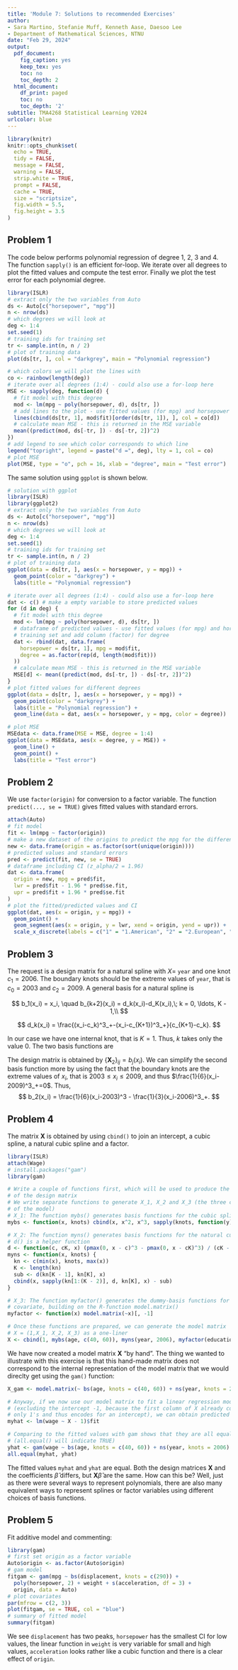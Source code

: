 ```yaml
---
title: 'Module 7: Solutions to recommended Exercises'
author:
- Sara Martino, Stefanie Muff, Kenneth Aase, Daesoo Lee
- Department of Mathematical Sciences, NTNU
date: "Feb 29, 2024"
output:
  pdf_document:
    fig_caption: yes
    keep_tex: yes
    toc: no
    toc_depth: 2
  html_document:
    df_print: paged
    toc: no
    toc_depth: '2'
subtitle: TMA4268 Statistical Learning V2024
urlcolor: blue
---
```


<!-- rmarkdown::render("RecEx7-sol.Rmd","all",encoding="UTF-8") -->

```r
library(knitr)
knitr::opts_chunk$set(
  echo = TRUE,
  tidy = FALSE,
  message = FALSE,
  warning = FALSE,
  strip.white = TRUE,
  prompt = FALSE,
  cache = TRUE,
  size = "scriptsize",
  fig.width = 5.5,
  fig.height = 3.5
)
```

## Problem 1

The code below performs polynomial regression of degree $1$, $2$, $3$ and $4$. The function `sapply()` is an efficient for-loop. We iterate over all degrees to plot the fitted values and compute the test error. Finally we plot the test error for each polynomial degree.

```r
library(ISLR)
# extract only the two variables from Auto
ds <- Auto[c("horsepower", "mpg")]
n <- nrow(ds)
# which degrees we will look at
deg <- 1:4
set.seed(1)
# training ids for training set
tr <- sample.int(n, n / 2)
# plot of training data
plot(ds[tr, ], col = "darkgrey", main = "Polynomial regression")

# which colors we will plot the lines with
co <- rainbow(length(deg))
# iterate over all degrees (1:4) - could also use a for-loop here
MSE <- sapply(deg, function(d) {
  # fit model with this degree
  mod <- lm(mpg ~ poly(horsepower, d), ds[tr, ])
  # add lines to the plot - use fitted values (for mpg) and horsepower from training set
  lines(cbind(ds[tr, 1], mod$fit)[order(ds[tr, 1]), ], col = co[d])
  # calculate mean MSE - this is returned in the MSE variable
  mean((predict(mod, ds[-tr, ]) - ds[-tr, 2])^2)
})
# add legend to see which color corresponds to which line
legend("topright", legend = paste("d =", deg), lty = 1, col = co)
# plot MSE
plot(MSE, type = "o", pch = 16, xlab = "degree", main = "Test error")
```

The same solution using `ggplot` is shown below.
```r
# solution with ggplot
library(ISLR)
library(ggplot2)
# extract only the two variables from Auto
ds <- Auto[c("horsepower", "mpg")]
n <- nrow(ds)
# which degrees we will look at
deg <- 1:4
set.seed(1)
# training ids for training set
tr <- sample.int(n, n / 2)
# plot of training data
ggplot(data = ds[tr, ], aes(x = horsepower, y = mpg)) +
  geom_point(color = "darkgrey") +
  labs(title = "Polynomial regression")

# iterate over all degrees (1:4) - could also use a for-loop here
dat <- c() # make a empty variable to store predicted values
for (d in deg) {
  # fit model with this degree
  mod <- lm(mpg ~ poly(horsepower, d), ds[tr, ])
  # dataframe of predicted values - use fitted values (for mpg) and horsepower from
  # training set and add column (factor) for degree
  dat <- rbind(dat, data.frame(
    horsepower = ds[tr, 1], mpg = mod$fit,
    degree = as.factor(rep(d, length(mod$fit)))
  ))
  # calculate mean MSE - this is returned in the MSE variable
  MSE[d] <- mean((predict(mod, ds[-tr, ]) - ds[-tr, 2])^2)
}
# plot fitted values for different degrees
ggplot(data = ds[tr, ], aes(x = horsepower, y = mpg)) +
  geom_point(color = "darkgrey") +
  labs(title = "Polynomial regression") +
  geom_line(data = dat, aes(x = horsepower, y = mpg, color = degree))

# plot MSE
MSEdata <- data.frame(MSE = MSE, degree = 1:4)
ggplot(data = MSEdata, aes(x = degree, y = MSE)) +
  geom_line() +
  geom_point() +
  labs(title = "Test error")
```

## Problem 2

We use `factor(origin)` for conversion to a factor variable. The function `predict(..., se = TRUE)` gives fitted values with standard errors.

```r
attach(Auto)
# fit model
fit <- lm(mpg ~ factor(origin))
# make a new dataset of the origins to predict the mpg for the different origins
new <- data.frame(origin = as.factor(sort(unique(origin))))
# predicted values and standard errors
pred <- predict(fit, new, se = TRUE)
# dataframe including CI (z_alpha/2 = 1.96)
dat <- data.frame(
  origin = new, mpg = pred$fit,
  lwr = pred$fit - 1.96 * pred$se.fit,
  upr = pred$fit + 1.96 * pred$se.fit
)
# plot the fitted/predicted values and CI
ggplot(dat, aes(x = origin, y = mpg)) +
  geom_point() +
  geom_segment(aes(x = origin, y = lwr, xend = origin, yend = upr)) +
  scale_x_discrete(labels = c("1" = "1.American", "2" = "2.European", "3" = "3.Japanese"))
```

## Problem 3

The request is a design matrix for a natural spline with $X =$ `year` and one knot $c_1 = 2006$. The boundary knots should be the extreme values of `year`, that is $c_0 = 2003$ and $c_2 = 2009$. A general basis for a natural spline is

$$
b_1(x_i) = x_i, \quad b_{k+2}(x_i) = d_k(x_i)-d_K(x_i),\; k = 0, \ldots, K - 1,\\
$$

$$
d_k(x_i) = \frac{(x_i-c_k)^3_+-(x_i-c_{K+1})^3_+}{c_{K+1}-c_k}.
$$

In our case we have one internal knot, that is $K=1$. Thus, $k$ takes only the value $0$. The two basis functions are

\begin{align*}
b_1(x_i) &= x_i,\\
b_2(x_i) &= d_0(x_i)-d_1(x_i)\\
&= \frac{(x_i-c_0)^3_+-(x_i-c_2)^3_+}{c_2-c_0} - \frac{(x_i-c_1)^3_+-(x_i-c_2)^3_+}{c_2-c_1}\\
&= \frac{1}{c_2-c_0}(x_i-c_0)^3_+ - \frac{1}{c_2-c_1}(x_i-c_1)^3_+ + \left(\frac{1}{c_2-c_1}-\frac{1}{c_2-c_0}\right)(x_i-c_{2})^3_+\\
&= \frac{1}{6}(x_i-2003)^3_+ - \frac{1}{3}(x_i-2006)^3_+ + \frac{1}{6}(x_i-2009)^3_+.
\end{align*}

The design matrix is obtained by $\{\mathbf X_2\}_{ij} = b_j(x_i)$. We can simplify the second basis function more by using the fact that the boundary knots are the extreme values of $x_i$, that is $2003 \leq x_i \leq 2009$, and thus $\frac{1}{6}(x_i-2009)^3_+=0$. Thus,
$$
b_2(x_i) = \frac{1}{6}(x_i-2003)^3 - \frac{1}{3}(x_i-2006)^3_+.
$$

## Problem 4

The matrix $\mathbf X$ is obtained by using `cbind()` to join an intercept, a cubic spline, a natural cubic spline and a factor.

```r
library(ISLR)
attach(Wage)
# install.packages("gam")
library(gam)

# Write a couple of functions first, which will be used to produce the components
# of the design matrix
# We write separate functions to generate X_1, X_2 and X_3 (the three components
# of the model)
# X_1: The function mybs() generates basis functions for the cubic spline
mybs <- function(x, knots) cbind(x, x^2, x^3, sapply(knots, function(y) pmax(0, x - y)^3))

# X_2: The function myns() generates basis functions for the natural cubic spline;
# d() is a helper function
d <- function(c, cK, x) (pmax(0, x - c)^3 - pmax(0, x - cK)^3) / (cK - c)
myns <- function(x, knots) {
  kn <- c(min(x), knots, max(x))
  K <- length(kn)
  sub <- d(kn[K - 1], kn[K], x)
  cbind(x, sapply(kn[1:(K - 2)], d, kn[K], x) - sub)
}

# X_3: The function myfactor() generates the dummy-basis functions for a factor
# covariate, building on the R-function model.matrix()
myfactor <- function(x) model.matrix(~x)[, -1]

# Once these functions are prepared, we can generate the model matrix
# X = (1,X_1, X_2, X_3) as a one-liner
X <- cbind(1, mybs(age, c(40, 60)), myns(year, 2006), myfactor(education))
```

We have now created a model matrix $\mathbf X$ "by hand". The thing we wanted to illustrate with this exercise is that this hand-made matrix does not correspond to the internal representation of the model matrix that we would direclty get using the `gam()` function:

```r
X_gam <- model.matrix(~ bs(age, knots = c(40, 60)) + ns(year, knots = 2006) + education)
```

```r
# Anyway, if we now use our model matrix to fit a linear regression model
# (excluding the intercept -1, because the first column of X already contains
# only 1's and thus encodes for an intercept), we can obtain predicted values for yhat
myhat <- lm(wage ~ X - 1)$fit

# Comparing to the fitted values with gam shows that they are all equal
# (all.equal() will indicate TRUE)
yhat <- gam(wage ~ bs(age, knots = c(40, 60)) + ns(year, knots = 2006) + education)$fit
all.equal(myhat, yhat)
```

The fitted values `myhat` and `yhat` are equal. Both the design matrices $\mathbf X$ and the coefficients $\hat{\beta}$ differs, but $\mathbf X \hat{\beta}$ are the same. How can this be? Well, just as there were several ways to represent polynomials, there are also many equivalent ways to represent splines or factor variables using different choices of basis functions.

## Problem 5

Fit additive model and commenting:

```r
library(gam)
# first set origin as a factor variable
Auto$origin <- as.factor(Auto$origin)
# gam model
fitgam <- gam(mpg ~ bs(displacement, knots = c(290)) +
  poly(horsepower, 2) + weight + s(acceleration, df = 3) +
  origin, data = Auto)
# plot covariates
par(mfrow = c(2, 3))
plot(fitgam, se = TRUE, col = "blue")
# summary of fitted model
summary(fitgam)
```

We see `displacement` has two peaks, `horsepower` has the smallest CI for low values, the linear function in `weight` is very variable for small and high values, `acceleration` looks rather like a cubic function and there is a clear effect of `origin`.

